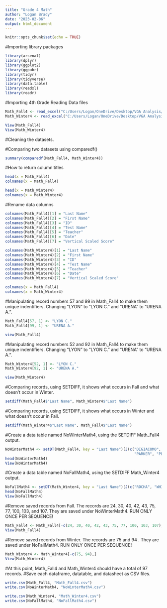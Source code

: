 ```yaml
---
title: "Grade 4 Math"
author: "Logan Brady"
date: "2023-02-06"
output: html_document
---
```


```r
knitr::opts_chunk$set(echo = TRUE)
```

#Importing library packages
```r
library(arsenal)
library(dplyr)
library(ggplot2)
library(ggpubr)
library(tidyr)
library(tidyverse)
library(data.table)
library(readxl)
library(readr)
```

#Importing 4th Grade Reading Data files
```r

Math_Fall4 <- read_excel("C:/Users/Logan/OneDrive/Desktop/VGA Analysis/Raw VGA Scores/4th VGA Analysis - 22-23.xlsx", sheet = 8)
Math_Winter4 <- read_excel("C:/Users/Logan/OneDrive/Desktop/VGA Analysis/Raw VGA Scores/4th VGA Analysis - 22-23.xlsx", sheet = 9)

View(Math_Fall4)
View(Math_Winter4)
```

#Cleaning the datasets.

#Comparing two datasets using comparedf()
```r
summary(comparedf(Math_Fall4, Math_Winter4))
```

#How to return column titles
```r
head(x = Math_Fall4)
colnames(x = Math_Fall4)

head(x = Math_Winter4)
colnames(x = Math_Winter4)
```

#Rename data columns
```r
colnames(Math_Fall4)[1] = "Last Name"
colnames(Math_Fall4)[2] = "First Name"
colnames(Math_Fall4)[3] = "ID"
colnames(Math_Fall4)[4] = "Test Name"
colnames(Math_Fall4)[5] = "Teacher"
colnames(Math_Fall4)[6] = "Date"
colnames(Math_Fall4)[7] = "Vertical Scaled Score"

colnames(Math_Winter4)[1] = "Last Name"
colnames(Math_Winter4)[2] = "First Name"
colnames(Math_Winter4)[3] = "ID"
colnames(Math_Winter4)[4] = "Test Name"
colnames(Math_Winter4)[5] = "Teacher"
colnames(Math_Winter4)[6] = "Date"
colnames(Math_Winter4)[7] = "Vertical Scaled Score"

colnames(x = Math_Fall4)
colnames(x = Math_Winter4)
```

#Manipulating record numbers 57 and 99 in Math_Fall4 to make them unique indentifiers. Changing "LYON" to "LYON C." and "URENA" to "URENA A.".
```r
Math_Fall4[57, 1] <- "LYON C."
Math_Fall4[99, 1] <- "URENA A."

view(Math_Fall4)
```

#Manipulating record numbers 52 and 92 in Math_Fall4 to make them unique indentifiers. Changing "LYON" to "LYON C." and "URENA" to "URENA A.".
```r
Math_Winter4[52, 1] <- "LYON C."
Math_Winter4[92, 1] <- "URENA A."

view(Math_Winter4)
```

#Comparing records, using SETDIFF, it shows what occurs in Fall and what doesn't occur in Winter.
```r
setdiff(Math_Fall4$"Last Name", Math_Winter4$"Last Name")
```

#Comparing records, using SETDIFF, it shows what occurs in Winter and what doesn't occur in Fall.
```r
setdiff(Math_Winter4$"Last Name", Math_Fall4$"Last Name")
```

#Create a data table named NoWinterMath4, using the SETDIFF Math_Fall4 output.
```r
NoWinterMath4 <- setDT(Math_Fall4, key = "Last Name")[J(c("DIGIACOMO", "GALICIA", "HEDRICK", "HERNANDEZ G", "HIGGS", 
                                                          "PARKER", "PEREZ BELTR", "WHITE", "WILSON", "YUNG"))]
head(NoWinterMath4)
View(NoWinterMath4)
```

#Create a data table named NoFallMath4, using the SETDIFF Math_Winter4 output.
```r
NoFallMath4 <- setDT(Math_Winter4, key = "Last Name")[J(c("ROCHA", "WHITEHURST"))]
head(NoFallMath4)
View(NoFallMath4)
```

#Remove saved records from Fall. The records are  24, 30, 40, 42, 43, 75, 77, 100, 103, and 107. They are saved under NoWinterMath4. RUN ONLY ONCE PER SEQUENCE!
```r
Math_Fall4 <- Math_Fall4[-c(24, 30, 40, 42, 43, 75, 77, 100, 103, 107),]
View(Math_Fall4)
```

#Remove saved records from Winter. The records are 75 and 94 . They are saved under NoFallMath4. RUN ONLY ONCE PER SEQUENCE!
```r
Math_Winter4 <- Math_Winter4[-c(75, 94),]
View(Math_Winter4)
```

#At this point, Math_Fall4 and Math_Winter4 should have a total of 97 records.
#Save each dataframe, datatable, and datasheet as CSV files.
```r
write.csv(Math_Fall4, "Math_Fall4.csv")
write.csv(NoWinterMath4, "NoWinterMath4.csv")

write.csv(Math_Winter4, "Math_Winter4.csv")
write.csv(NoFallMath4, "NoFallMath4.csv")
```